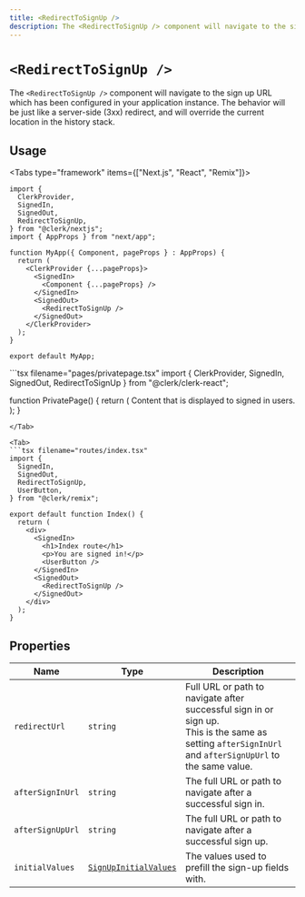```yaml
---
title: <RedirectToSignUp />
description: The <RedirectToSignUp /> component will navigate to the sign up URL which has been configured in your application instance. The behavior will be just like a server-side (3xx) redirect, and will override the current location in the history stack.
---
```


# `<RedirectToSignUp />`

The `<RedirectToSignUp />` component will navigate to the sign up URL which has been configured in your application instance. The behavior will be just like a server-side (3xx) redirect, and will override the current location in the history stack.

## Usage

<Tabs type="framework" items={["Next.js", "React", "Remix"]}>
  <Tab>
  ```tsx filename="pages/_app.tsx"
  import {
    ClerkProvider,
    SignedIn,
    SignedOut,
    RedirectToSignUp,
  } from "@clerk/nextjs";
  import { AppProps } from "next/app";

  function MyApp({ Component, pageProps } : AppProps) {
    return (
      <ClerkProvider {...pageProps}>
        <SignedIn>
          <Component {...pageProps} />
        </SignedIn>
        <SignedOut>
          <RedirectToSignUp />
        </SignedOut>
      </ClerkProvider>
    );
  }

  export default MyApp;
  ```
  </Tab>

  <Tab>
  ```tsx filename="pages/privatepage.tsx"
  import {
    ClerkProvider,
    SignedIn,
    SignedOut,
    RedirectToSignUp
  } from "@clerk/clerk-react";

  function PrivatePage() {
    return (
      <ClerkProvider publishableKey="pk_test_••••••••••••••••••••••••••••••••••">
        <SignedIn>
          Content that is displayed to signed in
          users.
        </SignedIn>
        <SignedOut>
          <RedirectToSignUp />
        </SignedOut>
      </div>
    );
  }
  ```
  </Tab>

  <Tab>
  ```tsx filename="routes/index.tsx"
  import {
    SignedIn,
    SignedOut,
    RedirectToSignUp,
    UserButton,
  } from "@clerk/remix";

  export default function Index() {
    return (
      <div>
        <SignedIn>
          <h1>Index route</h1>
          <p>You are signed in!</p>
          <UserButton />
        </SignedIn>
        <SignedOut>
          <RedirectToSignUp />
        </SignedOut>
      </div>
    );
  }
  ```
  </Tab>
</Tabs>

## Properties

| Name | Type | Description |
| --- | --- | --- |
| `redirectUrl` | `string` | Full URL or path to navigate after successful sign in or sign up.<br /> This is the same as setting `afterSignInUrl` and `afterSignUpUrl` to the same value. |
| `afterSignInUrl` | `string` | The full URL or path to navigate after a successful sign in. |
| `afterSignUpUrl` | `string` | The full URL or path to navigate after a successful sign up. |
| `initialValues` | [`SignUpInitialValues`](/docs/references/javascript/types/sign-up-initial-values) | The values used to prefill the sign-up fields with. |